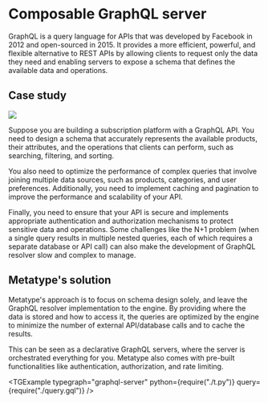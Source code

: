 
# Composable GraphQL server

GraphQL is a query language for APIs that was developed by Facebook in 2012 and open-sourced in 2015. It provides a more efficient, powerful, and flexible alternative to REST APIs by allowing clients to request only the data they need and enabling servers to expose a schema that defines the available data and operations.

## Case study

<div className="text-center md:float-right p-8">

![](image.drawio.svg)

</div>

Suppose you are building a subscription platform with a GraphQL API. You need to design a schema that accurately represents the available products, their attributes, and the operations that clients can perform, such as searching, filtering, and sorting.

You also need to optimize the performance of complex queries that involve joining multiple data sources, such as products, categories, and user preferences. Additionally, you need to implement caching and pagination to improve the performance and scalability of your API.

Finally, you need to ensure that your API is secure and implements appropriate authentication and authorization mechanisms to protect sensitive data and operations. Some challenges like the N+1 problem (when a single query results in multiple nested queries, each of which requires a separate database or API call) can also make the development of GraphQL resolver slow and complex to manage.

## Metatype's solution

Metatype's approach is to focus on schema design solely, and leave the GraphQL resolver implementation to the engine. By providing where the data is stored and how to access it, the queries are optimized by the engine to minimize the number of external API/database calls and to cache the results.

This can be seen as a declarative GraphQL servers, where the server is orchestrated everything for you. Metatype also comes with pre-built functionalities like authentication, authorization, and rate limiting.

<TGExample
  typegraph="graphql-server"
  python={require("./t.py")}
  query={require("./query.gql")}
/>
